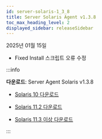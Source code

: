 ```yaml
---
id: server-solaris-1_3_8
title: Server Solaris Agent v1.3.8
toc_max_heading_level: 2
displayed_sidebar: releaseSidebar
---
```


2025년 01월 15일 

- <Status priority='0'>Fixed</Status> Install 스크립트 오류 수정

:::info 

**다운로드**: Server Agent Solaris v1.3.8

- [Solaris 10 다운로드](https://repo.whatap.io/sunos/10/whatap-infra.1.3.8.sun10.SPARC.pkg.tar.gz)

- [Solaris 11.2 다운로드](https://repo.whatap.io/sunos/11.2/whatap-infra.1.3.8.sun11.2.SPARC.pkg.tar.gz)

- [Solaris 11.3 이상 다운로드](https://repo.whatap.io/sunos/11/whatap-infra.1.3.8.sun11.SPARC.pkg.tar.gz)

:::